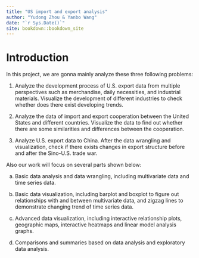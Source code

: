 ```yaml
--- 
title: "US import and export analysis"
author: "Yudong Zhou & Yanbo Wang"
date: "`r Sys.Date()`"
site: bookdown::bookdown_site
---
```


# Introduction

In this project, we are gonna mainly analyze these three following problems:

1. Analyze the development process of U.S. export data from multiple perspectives such as merchandise, daily necessities, and industrial materials. Visualize the development of different industries to check whether does there exist developing trends.

2. Analyze the data of import and export cooperation between the United States and different countries. Visualize the data to find out whether there are some similarities and differences between the cooperation.

3. Analyze U.S. export data to China. After the data wrangling and visualization, check if there exists changes in export structure before and after the Sino-U.S. trade war.

Also our work will focus on several parts shown below:

a. Basic data analysis and data wrangling, including multivariate data and time series data.

b. Basic data visualization, including barplot and boxplot to figure out relationships with and between multivariate data, and zigzag lines to demonstrate changing trend of time series data.

c. Advanced data visualization, including interactive relationship plots, geographic maps, interactive heatmaps and linear model analysis graphs.

d. Comparisons and summaries based on data analysis and exploratory data analysis.

